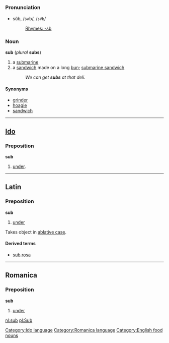 =={{en}}==
===Pronunciation===
*sŭb, /sʌb/, /<tt>sVb</tt>/
*:[[Rhymes:English:-ʌb|Rhymes: -ʌb]]

===Noun===
'''sub''' (''plural'' '''subs''')

# a [[submarine]]
# a [[sandwich]] made on a long [[bun]]; [[submarine sandwich]]
#: ''We can get '''subs''' at that deli.''

====Synonyms====
*[[grinder]]
*[[hoagie]]
*[[sandwich]]

----

==[[Ido]]==
===Preposition===
'''sub'''

# [[under]].

[[Category:Ido language]]

----

==Latin==
===Preposition===
'''sub'''

# [[under]]

Takes object in [[ablative case]].

====Derived terms====
*[[sub rosa]]

<!--===Related Terms===
-- commented out because these are all for other languages

*Greek: [[hypo]]
*[[super]]

===Derived Words===
'''sub''' is used in many English compounds.

*[[submarine]]
*[[subway]]
*[[suffer]]
-->

----

==Romanica==
[[Category:Romanica language]]
===Preposition===
'''sub'''

# [[under]]

[[nl:sub]]
[[pl:Sub]]
[[Category:English food nouns]]